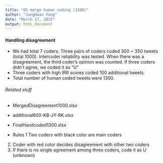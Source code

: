 ```yaml
---
title: "05 merge human coding (1300)"
author: "JungHwan Yang"
date: "March 17, 2015"
output: html_document
---
```


#### Handling disagreement

- We had total 7 coders. Three pairs of coders coded 300 ~ 350 tweets (total 1000). Intercoder reliability was tested. When there was a disagreement, the third coder's opinion was counted. If three coders didn't agree, we coded it as "U"
- Three coders with high IRR scores coded 100 additional tweets.
- Total number of human coded tweets were 1300.

###### Related stuff

- MergedDisagreement1000.xlsx
- additional600-KB-JY-RK.xlsx
- FinalHandcoded1300.xlsx

- Rules
1  Two coders with black color are main coders
2. Coder with red color decides disagreement with other two coders
3. If there is no single agreement among three coders, code it as U (unknown)
